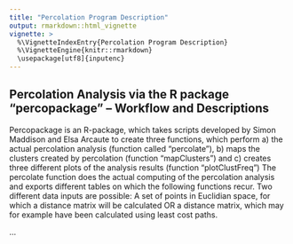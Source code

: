 ```yaml
---
title: "Percolation Program Description"
output: rmarkdown::html_vignette
vignette: >
  %\VignetteIndexEntry{Percolation Program Description}
  %\VignetteEngine{knitr::rmarkdown}
  \usepackage[utf8]{inputenc}
---
```


## Percolation Analysis via the R package “percopackage” – Workflow and Descriptions

Percopackage is an R-package, which takes scripts developed by Simon Maddison and Elsa Arcaute to create three functions, which perform a) the actual percolation analysis (function called “percolate”), b) maps the clusters created by percolation (function “mapClusters”) and c) creates three different plots of the analysis results (function “plotClustFreq”)
The percolate function does the actual computing of the percolation analysis and exports different tables on which the following functions recur. 
Two different data inputs are possible: A set of points in Euclidian space, for which a distance matrix will be calculated OR a distance matrix, which may for example have been calculated using least cost paths.  

...